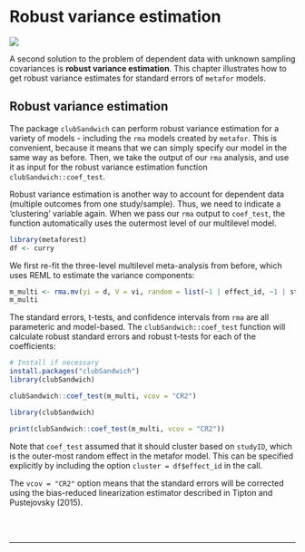 # Robust variance estimation

![](sandwich.jpg)

A second solution to the problem of dependent data with unknown sampling covariances is **robust variance estimation**. This chapter illustrates how to get robust variance estimates for standard errors of `metafor` models.


## Robust variance estimation

The package `clubSandwich` can perform robust variance estimation for a variety of models - including the `rma` models created by `metafor`. This is convenient, because it means that we can simply specify our model in the same way as before. Then, we take the output of our `rma` analysis, and use it as input for the robust variance estimation function `clubSandwich::coef_test`. 

Robust variance estimation is another way to account for dependent data (multiple outcomes from one study/sample). Thus, we need to indicate a 'clustering' variable again. When we pass our `rma` output to `coef_test`, the function automatically uses the outermost level of our multilevel model.

```r
library(metaforest)
df <- curry
```

We first re-fit the three-level multilevel meta-analysis from before, which uses REML to estimate the variance components:

```r
m_multi <- rma.mv(yi = d, V = vi, random = list(~1 | effect_id, ~1 | study_id), data = df)
m_multi
```

The standard errors, t-tests, and confidence intervals from `rma` are all parameteric and model-based. The `clubSandwich::coef_test` function will calculate robust standard errors and robust t-tests for each of the coefficients:

```r
# Install if necessary
install.packages("clubSandwich")
library(clubSandwich)

clubSandwich::coef_test(m_multi, vcov = "CR2")
```

```r
library(clubSandwich)

print(clubSandwich::coef_test(m_multi, vcov = "CR2"))
```

Note that `coef_test` assumed that it should cluster based on `studyID`, which is the outer-most random effect in the metafor model. This can be specified explicitly by including the option `cluster = df$effect_id` in the call. 

The `vcov = "CR2"` option means that the standard errors will be corrected using the bias-reduced linearization estimator described in Tipton and Pustejovsky (2015).

<br><br>

---
